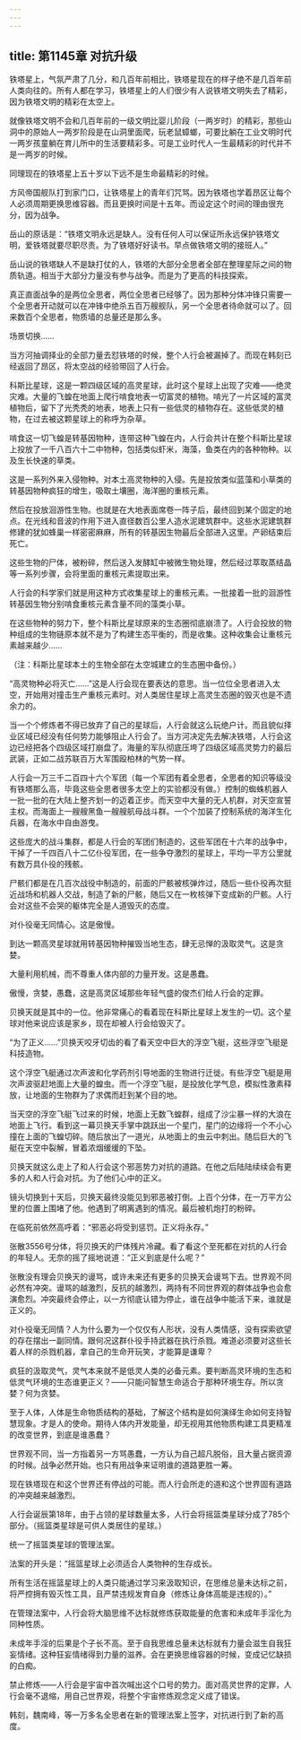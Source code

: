 ```yaml
---
---
---
```

title: 第1145章 对抗升级
---



铁塔星上，气氛严肃了几分，和几百年前相比，铁塔星现在的样子绝不是几百年前人类向往的。所有人都在学习，铁塔星上的人们很少有人说铁塔文明失去了精彩，因为铁塔文明的精彩在太空上。

就像铁塔文明不会和几百年前的一级文明比婴儿阶段（一两岁时）的精彩，那些山洞中的原始人一两岁阶段是在山洞里面爬，玩老鼠蟑螂，可要比躺在工业文明时代一两岁孩童躺在育儿所中的生活要精彩多。可是工业时代人一生最精彩的时代并不是一两岁的时候。

同理现在的铁塔星上五十岁以下远不是生命最精彩的时候。

方风帝国舰队打到家门口，让铁塔星上的青年们咒骂。因为铁塔也学着昂区让每个人必须周期更换思维容器。而且更换时间是十五年。而设定这个时间的理由很充分，因为战争。

岳山的原话是：“铁塔文明永远是缺人。没有任何人可以保证所永远保护铁塔文明，爱铁塔就要尽职尽责。为了铁塔好好读书。早点做铁塔文明的接班人。”

岳山说的铁塔缺人不是缺打仗的人，铁塔的大部分全思者全部在整理星际之间的物质轨道。相当于大部分力量没有参与战争。而是为了更高的科技探索。

真正直面战争的是两位全思者，两位全思者已经够了。因为那种分体冲锋只需要一个全思者开动就可以在冲锋中绝杀五百万艘舰队，另一个全思者待命就可以了。回来数百个全思者，物质墙的总量还是那么多。

场景切换……

当方河抽调择业的全部力量去怼铁塔的时候，整个人行会被漏掉了。而现在韩刻已经返回了昂区，将太空战的经验带回了人行会。

科斯比星球，这是一颗四级区域的高灵星球，此时这个星球上出现了灾难——绝灵灾难。大量的飞蝗在地面上爬行啃食地表一切富灵的植物。啃光了一片区域的富灵植物后，留下了光秃秃的地表，地表上只有一些低灵的植物存在。这些低灵的植物，在过去被这颗星球上的称呼为杂草。

啃食这一切飞蝗是转基因物种，连带这种飞蝗在内，人行会共计在整个科斯比星球上投放了一千八百六十二中物种，包括类似虾米，海藻，鱼类在内的各种物种。以及生长快速的草类。

这是一系列外来入侵物种。对本土高灵物种的入侵。先是投放类似蓝藻和小草类的转基因物种疯狂的增生，吸取土壤圈，海洋圈的重核元素。

然后在投放洄游性生物。也就是在大地表面席卷一阵子后，最终回到某个固定的地点。在光线和音波的作用下进入直径数百公里人造水泥建筑群中。这些水泥建筑群修建的犹如蜂巢一样密密麻麻，所有的转基因生物最后全部进入这里。产卵结束后死亡。

这些生物的尸体，被粉碎，然后送入发酵缸中被微生物处理，然后经过萃取蒸结晶等一系列步骤，会将里面的重核元素提取出来。

人行会的科学家们就是用这种方式收集星球上的重核元素。一批接着一批的洄游性转基因生物分别啃食重核元素含量不同的藻类小草。

在这些物种的努力下，整个科斯比星球原来的生态圈彻底崩溃了。人行会投放的物种组成的生物链原本就不是为了构建生态平衡的，而是收集。这种收集会让重核元素越来越少……

（注：科斯比星球本土的生物全部在太空城建立的生态圈中备份。）

“高灵物种必将灭亡……”这是人行会现在要表达的意思。当一位位全思者进入太空，开始用对撞击生产重核元素时。对人类居住星球上高灵生态圈的毁灭也是不遗余力的。

当一个个修炼者不得已放弃了自己的星球后，人行会就这么玩绝户计。而且貌似择业区域已经没有任何势力能够阻止人行会了。当方河决定先去解决铁塔，人行会这边已经把各个四级区域打崩盘了。海量的军队彻底压垮了四级区域高灵势力的最后武装，正如二战苏联百万大军围殴柏林的气势一样。

人行会一万三千二百四十六个军团（每一个军团有着全思者，全思者的知识等级没有铁塔那么高，毕竟这些全思者很多太空上的实验都没有做。）控制的蜘蛛机器人一批一批的在大陆上整齐划一的迈着正步。而天空中大量的无人机群，对天空宣誓主权。而海面上一艘艘黑鱼一艘艘航母战斗群。一个个加装了控制系统的海洋生化兵器，在海水中自由游曳。

这些庞大的战斗集群，都是人行会的军团们制造的，这些军团在十六年的战争中，干掉了一千四百八十二亿仆役军团，在一些争夺激烈的星球上，平均一平方公里就有数万具仆役的残骸。

尸骸们都是在几百次战役中制造的，前面的尸骸被核弹炸过，随后一些仆役再次挺近战场和机器人交战，制造了新的尸骸，随后又在一枚核弹下变成新的尸骸。人行会对这些不会哭的躯体完全是人道毁灭的态度。

对仆役毫无同情心。这是傲慢。

到达一颗高灵星球就用转基因物种摧毁当地生态，肆无忌惮的汲取灵气。这是贪婪。

大量利用机械，而不尊重人体内部的力量开发。这是愚蠢。

傲慢，贪婪，愚蠢，这是高灵区域那些年轻气盛的俊杰们给人行会的定罪。

贝换天就是其中的一位。他非常痛心的看着现在科斯比星球上发生的一切。这个星球对他来说应该是家乡，现在却被人行会给毁灭了。

“为了正义……”贝换天咬牙切齿的看了看天空中巨大的浮空飞艇，这些浮空飞艇是科技造物。

这个浮空飞艇通过次声波和化学药剂引导地面的生物进行迁徙。有些浮空飞艇是用次声波驱赶地面上大量的蝗虫。而一个浮空飞艇，是投放化学气息，模拟性激素释放，让地面的生物群为了求偶而赶到某个目的地。

当天空的浮空飞艇飞过来的时候，地面上无数飞蝗群，组成了沙尘暴一样的大浪在地面上飞行。看到这一幕贝换天手掌中跳跃出一个星门，星门的边缘将一个不小心撞在上面的飞蝗切碎。随后放出了一道光，从地面上的虫云中刺出。随后巨大的飞艇在天空中裂解，冒着浓烟缓缓的下坠。

贝换天就这么走上了和人行会这个邪恶势力对抗的道路。在他之后陆陆续续会有更多的人和人行会对抗。为了他们心中的正义。

镜头切换到十天后，贝换天最终没能见到邪恶被打倒。上百个分体，在一万平方公里的位置上围堵了他。他遇到了明离遇到的情况。最后被机炮打的粉碎。

在临死前依然高呼着：“邪恶必将受到惩罚。正义将永存。”

张散3556号分体，将贝换天的尸体残片冷藏。看了看这个至死都在对抗的人行会的年轻人。无奈的摇了摇地说道：“正义到底是什么呢？”

张散没有理会贝换天的谩骂，或许未来还有更多的贝换天会谩骂下去。世界观不同必然有冲突。谩骂的越激烈，反抗的越激烈，两持有不同世界观的群体战争也会愈演愈烈。冲突最终会停止，以一方彻底认错为停止，谁在战争中能活下来，谁就是正义的。

对仆役毫无同情？人为什么要为一个仅仅有人形状，没有人类情感，没有探索欲望的存在摆出一副同情。跟何况这群仆役手持武器在执行杀戮。难道必须要对这些长着人样的杀戮机器，拿自己的生命开玩笑，才能算是谦卑？

疯狂的汲取灵气，灵气本来就不是低灵人类的必备元素。要判断高灵环境的生态和低灵气环境的生态谁更正义？——只能问智慧生命适合于那种环境生存。所以贪婪？何为贪婪。

至于人体，人体是生命物质结构的基础，了解这个结构是如何演绎生命如何支持智慧现象。才是人的使命。期待人体内开发能量，却无视用其他物质构建工具更精准的改变世界，到底是谁愚蠢？

世界观不同，当一方指着另一方骂愚蠢，一方认为自己超凡脱俗，且大量占据资源的时候。战争必然开始。也只有用战争来证明谁的道路更胜一筹。

现在铁塔现在和这个世界还有停战的可能。而人行会所走的道和这个世界固有道路的冲突越来越激烈。

人行会诞辰第18年，由于占领的星球数量太多，人行会将摇篮类星球分成了785个部分。（摇篮类星球是可供人类居住的星球。）

统一了摇篮类星球的管理法案。

法案的开头是：“摇篮星球上必须适合人类物种的生存成长。

所有生活在摇篮星球上的人类只能通过学习来汲取知识，在思维总量未达标之前，将严控拥有毁灭性工具，且严禁违规发育自身（修炼让身体高能是违规的）。”

在管理法案中，人行会将大脑思维不达标就修炼获取能量的危害和未成年手淫化为同种性质。

未成年手淫的后果是个子长不高。至于自我思维总量未达标就有力量会滋生自我狂妄情绪。这种狂妄情绪得到力量的滋养。会在更换思维容器的时候，变成记忆缺损的白痴。

禁止修炼——人行会是宇宙中首次喊出这个口号的势力。面对高灵世界的定罪，人行会毫不退缩，用自己世界观，将整个宇宙修炼观念定义成了错误。

韩刻，魏南峰，等一万多名全思者在新的管理法案上签字，对抗进行到了新的高度。